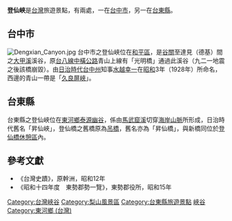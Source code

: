 '''登仙峽'''是[[台灣|台灣]]旅遊景點，有兩處，一在[[台中市|台中市]]，另一在[[台東縣|台東縣]]。

==台中市==
[[File:Dengxian_Canyon.jpg|thumb]]
台中市之登仙峽位在[[和平區_(台灣)|和平區]]，是[[谷關|谷關]]至達見（德基）間之[[大甲溪|大甲溪]]溪谷，原[[台八線|台八線]][[中橫公路|中橫公路]]青山上線有「光明橋」通過此溪谷（九二一地震之後該橋崩毀）。由[[台灣日治時代|日治時代]][[台中州|台中州]]知事[[水越幸一|水越幸一]]在[[昭和|昭和]]3年（1928年）所命名，西邊的青山一帶是「[[久良屏峽|久良屏峽]]」。

==台東縣==
台東縣之登仙峽位在[[東河鄉_(臺灣)|東河鄉]][[泰源幽谷|泰源幽谷]]，係由[[馬武窟溪|馬武窟溪]]切穿[[海岸山脈|海岸山脈]]所形成，日治時代舊名「昇仙峽」，登仙橋之舊橋原為[[吊橋|吊橋]]，舊名亦為「昇仙橋」，與新橋同位於[[登仙橋休憩區|登仙橋休憩區]]內。

==參考文獻==
*《台灣史蹟》，原幹洲，昭和12年
*《昭和十四年度　東勢郡勢一覽》，東勢郡役所，昭和15年

[[Category:台灣峽谷|Category:台灣峽谷]]
[[Category:梨山風景區|Category:梨山風景區]]
[[Category:台東縣旅遊景點|Category:台東縣旅遊景點]]
[[Category:和平區地理_(臺灣)|峽谷]]
[[Category:東河鄉_(台灣)|Category:東河鄉 (台灣)]]